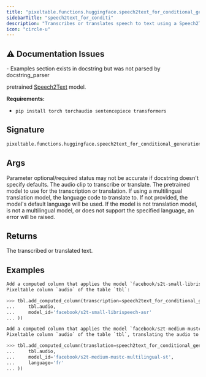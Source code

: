 ```yaml
---
title: "pixeltable.functions.huggingface.speech2text_for_conditional_generation"
sidebarTitle: "speech2text_for_conditi"
description: "Transcribes or translates speech to text using a Speech2Text model. `model_id` should be a reference to a"
icon: "circle-u"
---
```

## ⚠️ Documentation Issues

<Warning>
- Examples section exists in docstring but was not parsed by docstring_parser
</Warning>

pretrained [Speech2Text](https://huggingface.co/docs/transformers/en/model_doc/speech_to_text) model.

**Requirements:**

- `pip install torch torchaudio sentencepiece transformers`


## Signature

```python
pixeltable.functions.huggingface.speech2text_for_conditional_generation(audio: Audio, model_id: String, language: Optional[String]) -> String
```

## Args

<Note>
Parameter optional/required status may not be accurate if docstring doesn't specify defaults.
</Note>

<ParamField path="audio" type="Audio" required>
  The audio clip to transcribe or translate.


</ParamField>

<ParamField path="model_id" type="String" required>
  The pretrained model to use for the transcription or translation.


</ParamField>

<ParamField path="language" type="Optional[String]" required>
  If using a multilingual translation model, the language code to translate to. If not provided, the model's default language will be used. If the model is not translation model, is not a multilingual model, or does not support the specified language, an error will be raised.


</ParamField>

## Returns

<ResponseField name="return" type="any" required>
  The transcribed or translated text.


</ResponseField>

## Examples

```python
Add a computed column that applies the model `facebook/s2t-small-librispeech-asr` to an existing
Pixeltable column `audio` of the table `tbl`:

>>> tbl.add_computed_column(transcription=speech2text_for_conditional_generation(
...     tbl.audio,
...     model_id='facebook/s2t-small-librispeech-asr'
... ))

Add a computed column that applies the model `facebook/s2t-medium-mustc-multilingual-st` to an existing
Pixeltable column `audio` of the table `tbl`, translating the audio to French:

>>> tbl.add_computed_column(translation=speech2text_for_conditional_generation(
...     tbl.audio,
...     model_id='facebook/s2t-medium-mustc-multilingual-st',
...     language='fr'
... ))
```

